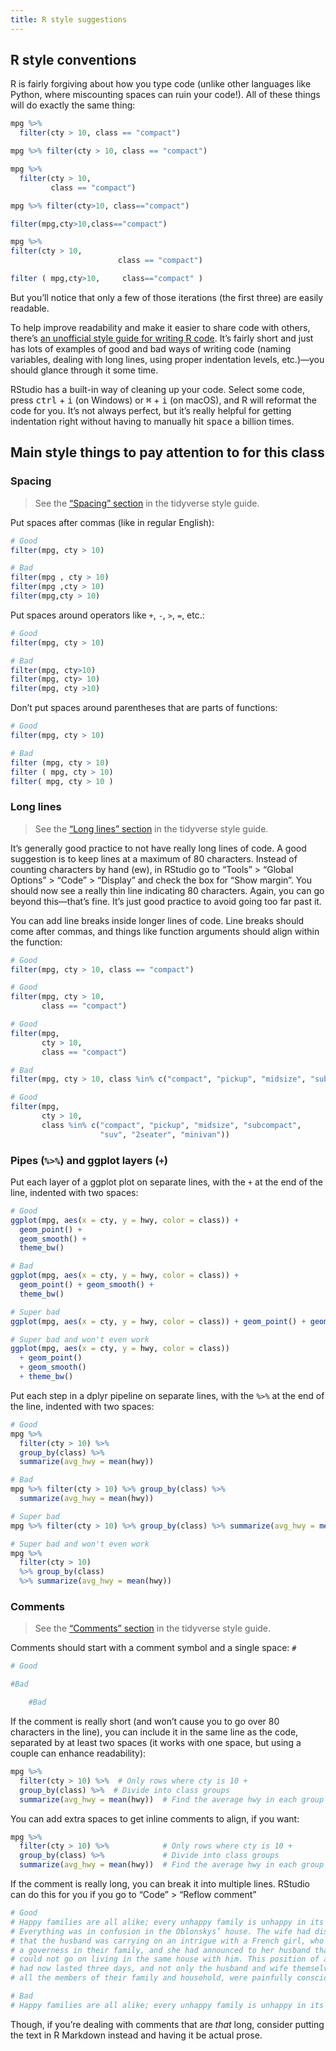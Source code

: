 ```yaml
---
title: R style suggestions 
---
```


## R style conventions

R is fairly forgiving about how you type code (unlike other languages like Python, where miscounting spaces can ruin your code!). All of these things will do exactly the same thing:

```r
mpg %>% 
  filter(cty > 10, class == "compact")

mpg %>% filter(cty > 10, class == "compact")

mpg %>% 
  filter(cty > 10, 
         class == "compact")

mpg %>% filter(cty>10, class=="compact")

filter(mpg,cty>10,class=="compact")

mpg %>% 
filter(cty > 10, 
                        class == "compact")

filter ( mpg,cty>10,     class=="compact" )
```

But you'll notice that only a few of those iterations (the first three) are easily readable.

To help improve readability and make it easier to share code with others, there's [an unofficial style guide for writing R code](https://style.tidyverse.org/index.html). It's fairly short and just has lots of examples of good and bad ways of writing code (naming variables, dealing with long lines, using proper indentation levels, etc.)—you should glance through it some time.

RStudio has a built-in way of cleaning up your code. Select some code, press <kbd>ctrl</kbd> + <kbd>i</kbd> (on Windows) or <kbd>⌘</kbd> + <kbd>i</kbd> (on macOS), and R will reformat the code for you. It's not always perfect, but it's really helpful for getting indentation right without having to manually hit <kbd>space</kbd> a billion times.

## Main style things to pay attention to for this class

### Spacing

> See the ["Spacing" section](https://style.tidyverse.org/syntax.html#spacing) in the tidyverse style guide.

Put spaces after commas (like in regular English):

```r
# Good
filter(mpg, cty > 10)

# Bad
filter(mpg , cty > 10)
filter(mpg ,cty > 10)
filter(mpg,cty > 10)
```

Put spaces around operators like `+`, `-`, `>`, `=`, etc.:

```r
# Good
filter(mpg, cty > 10)

# Bad
filter(mpg, cty>10)
filter(mpg, cty> 10)
filter(mpg, cty >10)
```

Don't put spaces around parentheses that are parts of functions:

```r
# Good
filter(mpg, cty > 10)

# Bad
filter (mpg, cty > 10)
filter ( mpg, cty > 10)
filter( mpg, cty > 10 )
```

### Long lines

> See the ["Long lines" section](https://style.tidyverse.org/syntax.html#long-lines) in the tidyverse style guide.

It's generally good practice to not have really long lines of code. A good suggestion is to keep lines at a maximum of 80 characters. Instead of counting characters by hand (ew), in RStudio go to "Tools" > "Global Options" > "Code" > "Display" and check the box for "Show margin". You should now see a really thin line indicating 80 characters. Again, you can go beyond this—that's fine. It's just good practice to avoid going too far past it.

You can add line breaks inside longer lines of code. Line breaks should come after commas, and things like function arguments should align within the function:

```r
# Good
filter(mpg, cty > 10, class == "compact")

# Good
filter(mpg, cty > 10, 
       class == "compact")

# Good
filter(mpg,
       cty > 10,
       class == "compact")

# Bad
filter(mpg, cty > 10, class %in% c("compact", "pickup", "midsize", "subcompact", "suv", "2seater", "minivan"))

# Good
filter(mpg, 
       cty > 10, 
       class %in% c("compact", "pickup", "midsize", "subcompact", 
                    "suv", "2seater", "minivan"))
```

### Pipes (`%>%`) and ggplot layers (`+`)

Put each layer of a ggplot plot on separate lines, with the `+` at the end of the line, indented with two spaces:

```r
# Good
ggplot(mpg, aes(x = cty, y = hwy, color = class)) +
  geom_point() +
  geom_smooth() +
  theme_bw()

# Bad
ggplot(mpg, aes(x = cty, y = hwy, color = class)) +
  geom_point() + geom_smooth() +
  theme_bw()

# Super bad
ggplot(mpg, aes(x = cty, y = hwy, color = class)) + geom_point() + geom_smooth() + theme_bw()

# Super bad and won't even work
ggplot(mpg, aes(x = cty, y = hwy, color = class))
  + geom_point()
  + geom_smooth() 
  + theme_bw()
```

Put each step in a dplyr pipeline on separate lines, with the `%>%` at the end of the line, indented with two spaces:

```r
# Good
mpg %>% 
  filter(cty > 10) %>% 
  group_by(class) %>% 
  summarize(avg_hwy = mean(hwy))

# Bad
mpg %>% filter(cty > 10) %>% group_by(class) %>% 
  summarize(avg_hwy = mean(hwy))

# Super bad
mpg %>% filter(cty > 10) %>% group_by(class) %>% summarize(avg_hwy = mean(hwy))

# Super bad and won't even work
mpg %>% 
  filter(cty > 10)
  %>% group_by(class)
  %>% summarize(avg_hwy = mean(hwy))
```

### Comments

> See the ["Comments" section](https://style.tidyverse.org/syntax.html#comments) in the tidyverse style guide.

Comments should start with a comment symbol and a single space: `# `

```r
# Good

#Bad

    #Bad
```

If the comment is really short (and won't cause you to go over 80 characters in the line), you can include it in the same line as the code, separated by at least two spaces (it works with one space, but using a couple can enhance readability):

```r
mpg %>% 
  filter(cty > 10) %>%  # Only rows where cty is 10 +
  group_by(class) %>%  # Divide into class groups
  summarize(avg_hwy = mean(hwy))  # Find the average hwy in each group
```

You can add extra spaces to get inline comments to align, if you want:

```r
mpg %>% 
  filter(cty > 10) %>%            # Only rows where cty is 10 +
  group_by(class) %>%             # Divide into class groups
  summarize(avg_hwy = mean(hwy))  # Find the average hwy in each group
```

If the comment is really long, you can break it into multiple lines. RStudio can do this for you if you go to "Code" > "Reflow comment"

```r
# Good
# Happy families are all alike; every unhappy family is unhappy in its own way.
# Everything was in confusion in the Oblonskys’ house. The wife had discovered
# that the husband was carrying on an intrigue with a French girl, who had been
# a governess in their family, and she had announced to her husband that she
# could not go on living in the same house with him. This position of affairs
# had now lasted three days, and not only the husband and wife themselves, but
# all the members of their family and household, were painfully conscious of it.

# Bad
# Happy families are all alike; every unhappy family is unhappy in its own way. Everything was in confusion in the Oblonskys’ house. The wife had discovered that the husband was carrying on an intrigue with a French girl, who had been a governess in their family, and she had announced to her husband that she could not go on living in the same house with him. This position of affairs had now lasted three days, and not only the husband and wife themselves, but all the members of their family and household, were painfully conscious of it.
```

Though, if you're dealing with comments that are *that* long, consider putting the text in R Markdown instead and having it be actual prose.
